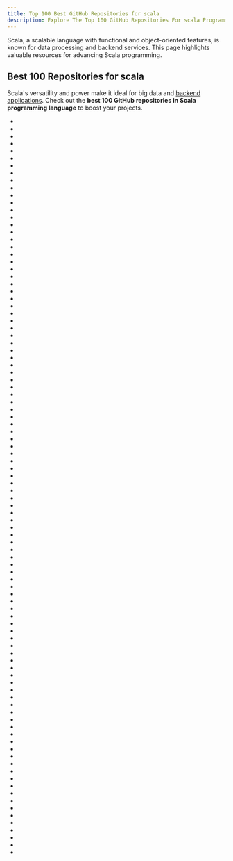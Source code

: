 ```yaml
---
title: Top 100 Best GitHub Repositories for scala
description: Explore The Top 100 GitHub Repositories For scala Programming Languages Listed Ranked By Most Stargazers And Forks By GitHub Community.
---
```


Scala, a scalable language with functional and object-oriented features, is known for data processing and backend services. This page highlights valuable resources for advancing Scala programming.

## Best 100 Repositories for scala

Scala's versatility and power make it ideal for big data and [backend applications](/repositories/frameworks/web-development). Check out the **best 100 GitHub repositories in Scala programming language** to boost your projects.

- <Badge owner="twitter" repoName="the-algorithm" stars="https://img.shields.io/github/stars/twitter/the-algorithm?style=flat&logoSize=auto" forks="https://img.shields.io/github/forks/twitter/the-algorithm?style=flat&logoSize=auto"/>
- <Badge owner="apache" repoName="spark" stars="https://img.shields.io/github/stars/apache/spark?style=flat&logoSize=auto" forks="https://img.shields.io/github/forks/apache/spark?style=flat&logoSize=auto"/>
- <Badge owner="prisma" repoName="prisma1" stars="https://img.shields.io/github/stars/prisma/prisma1?style=flat&logoSize=auto" forks="https://img.shields.io/github/forks/prisma/prisma1?style=flat&logoSize=auto"/>
- <Badge owner="lichess-org" repoName="lila" stars="https://img.shields.io/github/stars/lichess-org/lila?style=flat&logoSize=auto" forks="https://img.shields.io/github/forks/lichess-org/lila?style=flat&logoSize=auto"/>
- <Badge owner="scala" repoName="scala" stars="https://img.shields.io/github/stars/scala/scala?style=flat&logoSize=auto" forks="https://img.shields.io/github/forks/scala/scala?style=flat&logoSize=auto"/>
- <Badge owner="akka" repoName="akka" stars="https://img.shields.io/github/stars/akka/akka?style=flat&logoSize=auto" forks="https://img.shields.io/github/forks/akka/akka?style=flat&logoSize=auto"/>
- <Badge owner="playframework" repoName="playframework" stars="https://img.shields.io/github/stars/playframework/playframework?style=flat&logoSize=auto" forks="https://img.shields.io/github/forks/playframework/playframework?style=flat&logoSize=auto"/>
- <Badge owner="apache" repoName="predictionio" stars="https://img.shields.io/github/stars/apache/predictionio?style=flat&logoSize=auto" forks="https://img.shields.io/github/forks/apache/predictionio?style=flat&logoSize=auto"/>
- <Badge owner="yahoo" repoName="CMAK" stars="https://img.shields.io/github/stars/yahoo/CMAK?style=flat&logoSize=auto" forks="https://img.shields.io/github/forks/yahoo/CMAK?style=flat&logoSize=auto"/>
- <Badge owner="rtyley" repoName="bfg-repo-cleaner" stars="https://img.shields.io/github/stars/rtyley/bfg-repo-cleaner?style=flat&logoSize=auto" forks="https://img.shields.io/github/forks/rtyley/bfg-repo-cleaner?style=flat&logoSize=auto"/>
- <Badge owner="gitbucket" repoName="gitbucket" stars="https://img.shields.io/github/stars/gitbucket/gitbucket?style=flat&logoSize=auto" forks="https://img.shields.io/github/forks/gitbucket/gitbucket?style=flat&logoSize=auto"/>
- <Badge owner="twitter" repoName="finagle" stars="https://img.shields.io/github/stars/twitter/finagle?style=flat&logoSize=auto" forks="https://img.shields.io/github/forks/twitter/finagle?style=flat&logoSize=auto"/>
- <Badge owner="twitter-archive" repoName="snowflake" stars="https://img.shields.io/github/stars/twitter-archive/snowflake?style=flat&logoSize=auto" forks="https://img.shields.io/github/forks/twitter-archive/snowflake?style=flat&logoSize=auto"/>
- <Badge owner="delta-io" repoName="delta" stars="https://img.shields.io/github/stars/delta-io/delta?style=flat&logoSize=auto" forks="https://img.shields.io/github/forks/delta-io/delta?style=flat&logoSize=auto"/>
- <Badge owner="enso-org" repoName="enso" stars="https://img.shields.io/github/stars/enso-org/enso?style=flat&logoSize=auto" forks="https://img.shields.io/github/forks/enso-org/enso?style=flat&logoSize=auto"/>
- <Badge owner="snowplow" repoName="snowplow" stars="https://img.shields.io/github/stars/snowplow/snowplow?style=flat&logoSize=auto" forks="https://img.shields.io/github/forks/snowplow/snowplow?style=flat&logoSize=auto"/>
- <Badge owner="lhartikk" repoName="ArnoldC" stars="https://img.shields.io/github/stars/lhartikk/ArnoldC?style=flat&logoSize=auto" forks="https://img.shields.io/github/forks/lhartikk/ArnoldC?style=flat&logoSize=auto"/>
- <Badge owner="apache" repoName="openwhisk" stars="https://img.shields.io/github/stars/apache/openwhisk?style=flat&logoSize=auto" forks="https://img.shields.io/github/forks/apache/openwhisk?style=flat&logoSize=auto"/>
- <Badge owner="gatling" repoName="gatling" stars="https://img.shields.io/github/stars/gatling/gatling?style=flat&logoSize=auto" forks="https://img.shields.io/github/forks/gatling/gatling?style=flat&logoSize=auto"/>
- <Badge owner="scala" repoName="scala3" stars="https://img.shields.io/github/stars/scala/scala3?style=flat&logoSize=auto" forks="https://img.shields.io/github/forks/scala/scala3?style=flat&logoSize=auto"/>
- <Badge owner="guardian" repoName="frontend" stars="https://img.shields.io/github/stars/guardian/frontend?style=flat&logoSize=auto" forks="https://img.shields.io/github/forks/guardian/frontend?style=flat&logoSize=auto"/>
- <Badge owner="fpinscala" repoName="fpinscala" stars="https://img.shields.io/github/stars/fpinscala/fpinscala?style=flat&logoSize=auto" forks="https://img.shields.io/github/forks/fpinscala/fpinscala?style=flat&logoSize=auto"/>
- <Badge owner="linkerd" repoName="linkerd" stars="https://img.shields.io/github/stars/linkerd/linkerd?style=flat&logoSize=auto" forks="https://img.shields.io/github/forks/linkerd/linkerd?style=flat&logoSize=auto"/>
- <Badge owner="typelevel" repoName="cats" stars="https://img.shields.io/github/stars/typelevel/cats?style=flat&logoSize=auto" forks="https://img.shields.io/github/forks/typelevel/cats?style=flat&logoSize=auto"/>
- <Badge owner="microsoft" repoName="SynapseML" stars="https://img.shields.io/github/stars/microsoft/SynapseML?style=flat&logoSize=auto" forks="https://img.shields.io/github/forks/microsoft/SynapseML?style=flat&logoSize=auto"/>
- <Badge owner="OpenXiangShan" repoName="XiangShan" stars="https://img.shields.io/github/stars/OpenXiangShan/XiangShan?style=flat&logoSize=auto" forks="https://img.shields.io/github/forks/OpenXiangShan/XiangShan?style=flat&logoSize=auto"/>
- <Badge owner="sbt" repoName="sbt" stars="https://img.shields.io/github/stars/sbt/sbt?style=flat&logoSize=auto" forks="https://img.shields.io/github/forks/sbt/sbt?style=flat&logoSize=auto"/>
- <Badge owner="airbnb" repoName="aerosolve" stars="https://img.shields.io/github/stars/airbnb/aerosolve?style=flat&logoSize=auto" forks="https://img.shields.io/github/forks/airbnb/aerosolve?style=flat&logoSize=auto"/>
- <Badge owner="scalaz" repoName="scalaz" stars="https://img.shields.io/github/stars/scalaz/scalaz?style=flat&logoSize=auto" forks="https://img.shields.io/github/forks/scalaz/scalaz?style=flat&logoSize=auto"/>
- <Badge owner="scala-js" repoName="scala-js" stars="https://img.shields.io/github/stars/scala-js/scala-js?style=flat&logoSize=auto" forks="https://img.shields.io/github/forks/scala-js/scala-js?style=flat&logoSize=auto"/>
- <Badge owner="scala-native" repoName="scala-native" stars="https://img.shields.io/github/stars/scala-native/scala-native?style=flat&logoSize=auto" forks="https://img.shields.io/github/forks/scala-native/scala-native?style=flat&logoSize=auto"/>
- <Badge owner="mesos" repoName="chronos" stars="https://img.shields.io/github/stars/mesos/chronos?style=flat&logoSize=auto" forks="https://img.shields.io/github/forks/mesos/chronos?style=flat&logoSize=auto"/>
- <Badge owner="zio" repoName="zio" stars="https://img.shields.io/github/stars/zio/zio?style=flat&logoSize=auto" forks="https://img.shields.io/github/forks/zio/zio?style=flat&logoSize=auto"/>
- <Badge owner="mesosphere" repoName="marathon" stars="https://img.shields.io/github/stars/mesosphere/marathon?style=flat&logoSize=auto" forks="https://img.shields.io/github/forks/mesosphere/marathon?style=flat&logoSize=auto"/>
- <Badge owner="chipsalliance" repoName="chisel" stars="https://img.shields.io/github/stars/chipsalliance/chisel?style=flat&logoSize=auto" forks="https://img.shields.io/github/forks/chipsalliance/chisel?style=flat&logoSize=auto"/>
- <Badge owner="JohnSnowLabs" repoName="spark-nlp" stars="https://img.shields.io/github/stars/JohnSnowLabs/spark-nlp?style=flat&logoSize=auto" forks="https://img.shields.io/github/forks/JohnSnowLabs/spark-nlp?style=flat&logoSize=auto"/>
- <Badge owner="twitter-archive" repoName="diffy" stars="https://img.shields.io/github/stars/twitter-archive/diffy?style=flat&logoSize=auto" forks="https://img.shields.io/github/forks/twitter-archive/diffy?style=flat&logoSize=auto"/>
- <Badge owner="twitter" repoName="scalding" stars="https://img.shields.io/github/stars/twitter/scalding?style=flat&logoSize=auto" forks="https://img.shields.io/github/forks/twitter/scalding?style=flat&logoSize=auto"/>
- <Badge owner="lw-lin" repoName="CoolplaySpark" stars="https://img.shields.io/github/stars/lw-lin/CoolplaySpark?style=flat&logoSize=auto" forks="https://img.shields.io/github/forks/lw-lin/CoolplaySpark?style=flat&logoSize=auto"/>
- <Badge owner="scalanlp" repoName="breeze" stars="https://img.shields.io/github/stars/scalanlp/breeze?style=flat&logoSize=auto" forks="https://img.shields.io/github/forks/scalanlp/breeze?style=flat&logoSize=auto"/>
- <Badge owner="Netflix" repoName="atlas" stars="https://img.shields.io/github/stars/Netflix/atlas?style=flat&logoSize=auto" forks="https://img.shields.io/github/forks/Netflix/atlas?style=flat&logoSize=auto"/>
- <Badge owner="TheHive-Project" repoName="TheHive" stars="https://img.shields.io/github/stars/TheHive-Project/TheHive?style=flat&logoSize=auto" forks="https://img.shields.io/github/forks/TheHive-Project/TheHive?style=flat&logoSize=auto"/>
- <Badge owner="milessabin" repoName="shapeless" stars="https://img.shields.io/github/stars/milessabin/shapeless?style=flat&logoSize=auto" forks="https://img.shields.io/github/forks/milessabin/shapeless?style=flat&logoSize=auto"/>
- <Badge owner="twitter-archive" repoName="flockdb" stars="https://img.shields.io/github/stars/twitter-archive/flockdb?style=flat&logoSize=auto" forks="https://img.shields.io/github/forks/twitter-archive/flockdb?style=flat&logoSize=auto"/>
- <Badge owner="awslabs" repoName="deequ" stars="https://img.shields.io/github/stars/awslabs/deequ?style=flat&logoSize=auto" forks="https://img.shields.io/github/forks/awslabs/deequ?style=flat&logoSize=auto"/>
- <Badge owner="chipsalliance" repoName="rocket-chip" stars="https://img.shields.io/github/stars/chipsalliance/rocket-chip?style=flat&logoSize=auto" forks="https://img.shields.io/github/forks/chipsalliance/rocket-chip?style=flat&logoSize=auto"/>
- <Badge owner="xxf098" repoName="shadowsocksr-v2ray-trojan-android" stars="https://img.shields.io/github/stars/xxf098/shadowsocksr-v2ray-trojan-android?style=flat&logoSize=auto" forks="https://img.shields.io/github/forks/xxf098/shadowsocksr-v2ray-trojan-android?style=flat&logoSize=auto"/>
- <Badge owner="databricks" repoName="Spark-The-Definitive-Guide" stars="https://img.shields.io/github/stars/databricks/Spark-The-Definitive-Guide?style=flat&logoSize=auto" forks="https://img.shields.io/github/forks/databricks/Spark-The-Definitive-Guide?style=flat&logoSize=auto"/>
- <Badge owner="spark-jobserver" repoName="spark-jobserver" stars="https://img.shields.io/github/stars/spark-jobserver/spark-jobserver?style=flat&logoSize=auto" forks="https://img.shields.io/github/forks/spark-jobserver/spark-jobserver?style=flat&logoSize=auto"/>
- <Badge owner="twitter-archive" repoName="kestrel" stars="https://img.shields.io/github/stars/twitter-archive/kestrel?style=flat&logoSize=auto" forks="https://img.shields.io/github/forks/twitter-archive/kestrel?style=flat&logoSize=auto"/>
- <Badge owner="twitter" repoName="util" stars="https://img.shields.io/github/stars/twitter/util?style=flat&logoSize=auto" forks="https://img.shields.io/github/forks/twitter/util?style=flat&logoSize=auto"/>
- <Badge owner="slick" repoName="slick" stars="https://img.shields.io/github/stars/slick/slick?style=flat&logoSize=auto" forks="https://img.shields.io/github/forks/slick/slick?style=flat&logoSize=auto"/>
- <Badge owner="scalatra" repoName="scalatra" stars="https://img.shields.io/github/stars/scalatra/scalatra?style=flat&logoSize=auto" forks="https://img.shields.io/github/forks/scalatra/scalatra?style=flat&logoSize=auto"/>
- <Badge owner="lagom" repoName="lagom" stars="https://img.shields.io/github/stars/lagom/lagom?style=flat&logoSize=auto" forks="https://img.shields.io/github/forks/lagom/lagom?style=flat&logoSize=auto"/>
- <Badge owner="scala-exercises" repoName="scala-exercises" stars="https://img.shields.io/github/stars/scala-exercises/scala-exercises?style=flat&logoSize=auto" forks="https://img.shields.io/github/forks/scala-exercises/scala-exercises?style=flat&logoSize=auto"/>
- <Badge owner="aditya-grover" repoName="node2vec" stars="https://img.shields.io/github/stars/aditya-grover/node2vec?style=flat&logoSize=auto" forks="https://img.shields.io/github/forks/aditya-grover/node2vec?style=flat&logoSize=auto"/>
- <Badge owner="com-lihaoyi" repoName="Ammonite" stars="https://img.shields.io/github/stars/com-lihaoyi/Ammonite?style=flat&logoSize=auto" forks="https://img.shields.io/github/forks/com-lihaoyi/Ammonite?style=flat&logoSize=auto"/>
- <Badge owner="spotify" repoName="scio" stars="https://img.shields.io/github/stars/spotify/scio?style=flat&logoSize=auto" forks="https://img.shields.io/github/forks/spotify/scio?style=flat&logoSize=auto"/>
- <Badge owner="http4s" repoName="http4s" stars="https://img.shields.io/github/stars/http4s/http4s?style=flat&logoSize=auto" forks="https://img.shields.io/github/forks/http4s/http4s?style=flat&logoSize=auto"/>
- <Badge owner="softwaremill" repoName="elasticmq" stars="https://img.shields.io/github/stars/softwaremill/elasticmq?style=flat&logoSize=auto" forks="https://img.shields.io/github/forks/softwaremill/elasticmq?style=flat&logoSize=auto"/>
- <Badge owner="spray" repoName="spray" stars="https://img.shields.io/github/stars/spray/spray?style=flat&logoSize=auto" forks="https://img.shields.io/github/forks/spray/spray?style=flat&logoSize=auto"/>
- <Badge owner="circe" repoName="circe" stars="https://img.shields.io/github/stars/circe/circe?style=flat&logoSize=auto" forks="https://img.shields.io/github/forks/circe/circe?style=flat&logoSize=auto"/>
- <Badge owner="typelevel" repoName="fs2" stars="https://img.shields.io/github/stars/typelevel/fs2?style=flat&logoSize=auto" forks="https://img.shields.io/github/forks/typelevel/fs2?style=flat&logoSize=auto"/>
- <Badge owner="twitter" repoName="algebird" stars="https://img.shields.io/github/stars/twitter/algebird?style=flat&logoSize=auto" forks="https://img.shields.io/github/forks/twitter/algebird?style=flat&logoSize=auto"/>
- <Badge owner="geekyouth" repoName="SZT-bigdata" stars="https://img.shields.io/github/stars/geekyouth/SZT-bigdata?style=flat&logoSize=auto" forks="https://img.shields.io/github/forks/geekyouth/SZT-bigdata?style=flat&logoSize=auto"/>
- <Badge owner="twitter" repoName="finatra" stars="https://img.shields.io/github/stars/twitter/finatra?style=flat&logoSize=auto" forks="https://img.shields.io/github/forks/twitter/finatra?style=flat&logoSize=auto"/>
- <Badge owner="twitter-archive" repoName="gizzard" stars="https://img.shields.io/github/stars/twitter-archive/gizzard?style=flat&logoSize=auto" forks="https://img.shields.io/github/forks/twitter-archive/gizzard?style=flat&logoSize=auto"/>
- <Badge owner="laurilehmijoki" repoName="s3_website" stars="https://img.shields.io/github/stars/laurilehmijoki/s3_website?style=flat&logoSize=auto" forks="https://img.shields.io/github/forks/laurilehmijoki/s3_website?style=flat&logoSize=auto"/>
- <Badge owner="salesforce" repoName="TransmogrifAI" stars="https://img.shields.io/github/stars/salesforce/TransmogrifAI?style=flat&logoSize=auto" forks="https://img.shields.io/github/forks/salesforce/TransmogrifAI?style=flat&logoSize=auto"/>
- <Badge owner="typelevel" repoName="doobie" stars="https://img.shields.io/github/stars/typelevel/doobie?style=flat&logoSize=auto" forks="https://img.shields.io/github/forks/typelevel/doobie?style=flat&logoSize=auto"/>
- <Badge owner="flix" repoName="flix" stars="https://img.shields.io/github/stars/flix/flix?style=flat&logoSize=auto" forks="https://img.shields.io/github/forks/flix/flix?style=flat&logoSize=auto"/>
- <Badge owner="zio" repoName="zio-quill" stars="https://img.shields.io/github/stars/zio/zio-quill?style=flat&logoSize=auto" forks="https://img.shields.io/github/forks/zio/zio-quill?style=flat&logoSize=auto"/>
- <Badge owner="twitter" repoName="summingbird" stars="https://img.shields.io/github/stars/twitter/summingbird?style=flat&logoSize=auto" forks="https://img.shields.io/github/forks/twitter/summingbird?style=flat&logoSize=auto"/>
- <Badge owner="pocorall" repoName="scaloid" stars="https://img.shields.io/github/stars/pocorall/scaloid?style=flat&logoSize=auto" forks="https://img.shields.io/github/forks/pocorall/scaloid?style=flat&logoSize=auto"/>
- <Badge owner="scalameta" repoName="metals" stars="https://img.shields.io/github/stars/scalameta/metals?style=flat&logoSize=auto" forks="https://img.shields.io/github/forks/scalameta/metals?style=flat&logoSize=auto"/>
- <Badge owner="apache" repoName="kyuubi" stars="https://img.shields.io/github/stars/apache/kyuubi?style=flat&logoSize=auto" forks="https://img.shields.io/github/forks/apache/kyuubi?style=flat&logoSize=auto"/>
- <Badge owner="metarank" repoName="metarank" stars="https://img.shields.io/github/stars/metarank/metarank?style=flat&logoSize=auto" forks="https://img.shields.io/github/forks/metarank/metarank?style=flat&logoSize=auto"/>
- <Badge owner="com-lihaoyi" repoName="mill" stars="https://img.shields.io/github/stars/com-lihaoyi/mill?style=flat&logoSize=auto" forks="https://img.shields.io/github/forks/com-lihaoyi/mill?style=flat&logoSize=auto"/>
- <Badge owner="joernio" repoName="joern" stars="https://img.shields.io/github/stars/joernio/joern?style=flat&logoSize=auto" forks="https://img.shields.io/github/forks/joernio/joern?style=flat&logoSize=auto"/>
- <Badge owner="coursier" repoName="coursier" stars="https://img.shields.io/github/stars/coursier/coursier?style=flat&logoSize=auto" forks="https://img.shields.io/github/forks/coursier/coursier?style=flat&logoSize=auto"/>
- <Badge owner="typelevel" repoName="cats-effect" stars="https://img.shields.io/github/stars/typelevel/cats-effect?style=flat&logoSize=auto" forks="https://img.shields.io/github/forks/typelevel/cats-effect?style=flat&logoSize=auto"/>
- <Badge owner="feathr-ai" repoName="feathr" stars="https://img.shields.io/github/stars/feathr-ai/feathr?style=flat&logoSize=auto" forks="https://img.shields.io/github/forks/feathr-ai/feathr?style=flat&logoSize=auto"/>
- <Badge owner="MojoJolo" repoName="textteaser" stars="https://img.shields.io/github/stars/MojoJolo/textteaser?style=flat&logoSize=auto" forks="https://img.shields.io/github/forks/MojoJolo/textteaser?style=flat&logoSize=auto"/>
- <Badge owner="sangria-graphql" repoName="sangria" stars="https://img.shields.io/github/stars/sangria-graphql/sangria?style=flat&logoSize=auto" forks="https://img.shields.io/github/forks/sangria-graphql/sangria?style=flat&logoSize=auto"/>
- <Badge owner="apache" repoName="sedona" stars="https://img.shields.io/github/stars/apache/sedona?style=flat&logoSize=auto" forks="https://img.shields.io/github/forks/apache/sedona?style=flat&logoSize=auto"/>
- <Badge owner="datastax" repoName="spark-cassandra-connector" stars="https://img.shields.io/github/stars/datastax/spark-cassandra-connector?style=flat&logoSize=auto" forks="https://img.shields.io/github/forks/datastax/spark-cassandra-connector?style=flat&logoSize=auto"/>
- <Badge owner="typelevel" repoName="scalacheck" stars="https://img.shields.io/github/stars/typelevel/scalacheck?style=flat&logoSize=auto" forks="https://img.shields.io/github/forks/typelevel/scalacheck?style=flat&logoSize=auto"/>
- <Badge owner="monix" repoName="monix" stars="https://img.shields.io/github/stars/monix/monix?style=flat&logoSize=auto" forks="https://img.shields.io/github/forks/monix/monix?style=flat&logoSize=auto"/>
- <Badge owner="byzer-org" repoName="byzer-lang" stars="https://img.shields.io/github/stars/byzer-org/byzer-lang?style=flat&logoSize=auto" forks="https://img.shields.io/github/forks/byzer-org/byzer-lang?style=flat&logoSize=auto"/>
- <Badge owner="ValeLang" repoName="Vale" stars="https://img.shields.io/github/stars/ValeLang/Vale?style=flat&logoSize=auto" forks="https://img.shields.io/github/forks/ValeLang/Vale?style=flat&logoSize=auto"/>
- <Badge owner="Graphcool" repoName="graphcool-framework" stars="https://img.shields.io/github/stars/Graphcool/graphcool-framework?style=flat&logoSize=auto" forks="https://img.shields.io/github/forks/Graphcool/graphcool-framework?style=flat&logoSize=auto"/>
- <Badge owner="typelevel" repoName="spire" stars="https://img.shields.io/github/stars/typelevel/spire?style=flat&logoSize=auto" forks="https://img.shields.io/github/forks/typelevel/spire?style=flat&logoSize=auto"/>
- <Badge owner="foundweekends" repoName="giter8" stars="https://img.shields.io/github/stars/foundweekends/giter8?style=flat&logoSize=auto" forks="https://img.shields.io/github/forks/foundweekends/giter8?style=flat&logoSize=auto"/>
- <Badge owner="riscv-boom" repoName="riscv-boom" stars="https://img.shields.io/github/stars/riscv-boom/riscv-boom?style=flat&logoSize=auto" forks="https://img.shields.io/github/forks/riscv-boom/riscv-boom?style=flat&logoSize=auto"/>
- <Badge owner="fthomas" repoName="refined" stars="https://img.shields.io/github/stars/fthomas/refined?style=flat&logoSize=auto" forks="https://img.shields.io/github/forks/fthomas/refined?style=flat&logoSize=auto"/>
- <Badge owner="optics-dev" repoName="Monocle" stars="https://img.shields.io/github/stars/optics-dev/Monocle?style=flat&logoSize=auto" forks="https://img.shields.io/github/forks/optics-dev/Monocle?style=flat&logoSize=auto"/>
- <Badge owner="SpinalHDL" repoName="SpinalHDL" stars="https://img.shields.io/github/stars/SpinalHDL/SpinalHDL?style=flat&logoSize=auto" forks="https://img.shields.io/github/forks/SpinalHDL/SpinalHDL?style=flat&logoSize=auto"/>
- <Badge owner="japgolly" repoName="scalajs-react" stars="https://img.shields.io/github/stars/japgolly/scalajs-react?style=flat&logoSize=auto" forks="https://img.shields.io/github/forks/japgolly/scalajs-react?style=flat&logoSize=auto"/>
- <Badge owner="Philippus" repoName="elastic4s" stars="https://img.shields.io/github/stars/Philippus/elastic4s?style=flat&logoSize=auto" forks="https://img.shields.io/github/forks/Philippus/elastic4s?style=flat&logoSize=auto"/>
- <Badge owner="ucb-bar" repoName="chipyard" stars="https://img.shields.io/github/stars/ucb-bar/chipyard?style=flat&logoSize=auto" forks="https://img.shields.io/github/forks/ucb-bar/chipyard?style=flat&logoSize=auto"/>
